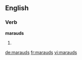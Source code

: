 ==English==

===Verb===
'''marauds'''

# {{third-person singular of|maraud}}

[[de:marauds]]
[[fr:marauds]]
[[vi:marauds]]